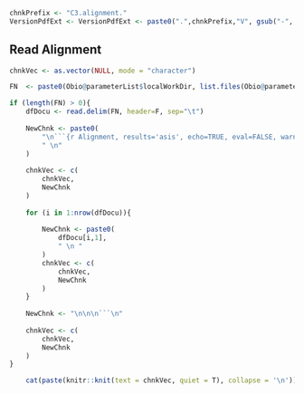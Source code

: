 <!-- Set PArameters Module -->
<!-- Set the chnkPrefix to make all chunks unique in the overall folder -->
```{r partC_alignment_summary_init, echo=TRUE, eval=TRUE, warning=FALSE}
chnkPrefix <- "C3.alignment."
VersionPdfExt <- VersionPdfExt <- paste0(".",chnkPrefix,"V", gsub("-", "", Sys.Date()), ".pdf")

```


## Read Alignment
```{r alignment_dat, echo=F, eval=TRUE, warning=FALSE, result="asis"}

chnkVec <- as.vector(NULL, mode = "character")

FN  <- paste0(Obio@parameterList$localWorkDir, list.files(Obio@parameterList$localWorkDir)[grep("documentationShell.script.sh", list.files(Obio@parameterList$localWorkDir))])

if (length(FN) > 0){
    dfDocu <- read.delim(FN, header=F, sep="\t")
    
    NewChnk <- paste0(
        "\n```{r Alignment, results='asis', echo=TRUE, eval=FALSE, warning=FALSE}\n",
        " \n"
    )
    
    chnkVec <- c(
        chnkVec,
        NewChnk
    )
    
    for (i in 1:nrow(dfDocu)){
        
        NewChnk <- paste0(
            dfDocu[i,1], 
            " \n "
        )
        chnkVec <- c(
            chnkVec,
            NewChnk
        )
    }
    
    NewChnk <- "\n\n\n```\n"
    
    chnkVec <- c(
        chnkVec,
        NewChnk
    ) 
}
```

```{r print bash script, echo=F, eval=TRUE, warning=FALSE, results="asis"}
    cat(paste(knitr::knit(text = chnkVec, quiet = T), collapse = '\n'))
```